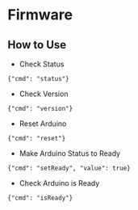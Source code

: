 # Firmware

## How to Use

- Check Status

```code copy
{"cmd": "status"}
```

- Check Version

```code copy
{"cmd": "version"}
```

- Reset Arduino

```code copy
{"cmd": "reset"}
```

- Make Arduino Status to Ready

```code copy
{"cmd": "setReady", "value": true}
```

- Check Arduino is Ready

```code copy
{"cmd": "isReady"}
```
